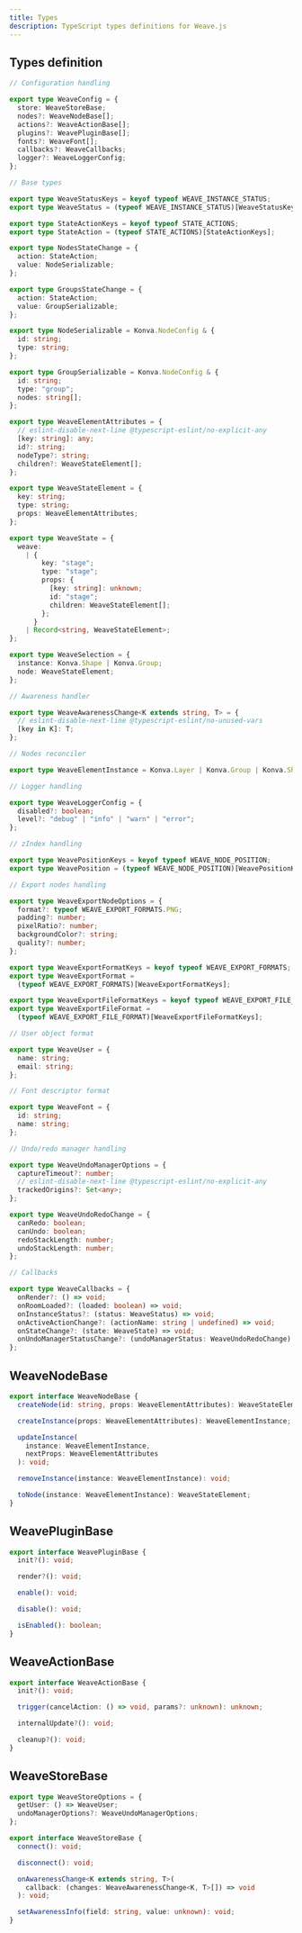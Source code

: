 ```yaml
---
title: Types
description: TypeScript types definitions for Weave.js
---
```


## Types definition

```ts
// Configuration handling

export type WeaveConfig = {
  store: WeaveStoreBase;
  nodes?: WeaveNodeBase[];
  actions?: WeaveActionBase[];
  plugins?: WeavePluginBase[];
  fonts?: WeaveFont[];
  callbacks?: WeaveCallbacks;
  logger?: WeaveLoggerConfig;
};

// Base types

export type WeaveStatusKeys = keyof typeof WEAVE_INSTANCE_STATUS;
export type WeaveStatus = (typeof WEAVE_INSTANCE_STATUS)[WeaveStatusKeys];

export type StateActionKeys = keyof typeof STATE_ACTIONS;
export type StateAction = (typeof STATE_ACTIONS)[StateActionKeys];

export type NodesStateChange = {
  action: StateAction;
  value: NodeSerializable;
};

export type GroupsStateChange = {
  action: StateAction;
  value: GroupSerializable;
};

export type NodeSerializable = Konva.NodeConfig & {
  id: string;
  type: string;
};

export type GroupSerializable = Konva.NodeConfig & {
  id: string;
  type: "group";
  nodes: string[];
};

export type WeaveElementAttributes = {
  // eslint-disable-next-line @typescript-eslint/no-explicit-any
  [key: string]: any;
  id?: string;
  nodeType?: string;
  children?: WeaveStateElement[];
};

export type WeaveStateElement = {
  key: string;
  type: string;
  props: WeaveElementAttributes;
};

export type WeaveState = {
  weave:
    | {
        key: "stage";
        type: "stage";
        props: {
          [key: string]: unknown;
          id: "stage";
          children: WeaveStateElement[];
        };
      }
    | Record<string, WeaveStateElement>;
};

export type WeaveSelection = {
  instance: Konva.Shape | Konva.Group;
  node: WeaveStateElement;
};

// Awareness handler

export type WeaveAwarenessChange<K extends string, T> = {
  // eslint-disable-next-line @typescript-eslint/no-unused-vars
  [key in K]: T;
};

// Nodes reconciler

export type WeaveElementInstance = Konva.Layer | Konva.Group | Konva.Shape;

// Logger handling

export type WeaveLoggerConfig = {
  disabled?: boolean;
  level?: "debug" | "info" | "warn" | "error";
};

// zIndex handling

export type WeavePositionKeys = keyof typeof WEAVE_NODE_POSITION;
export type WeavePosition = (typeof WEAVE_NODE_POSITION)[WeavePositionKeys];

// Export nodes handling

export type WeaveExportNodeOptions = {
  format?: typeof WEAVE_EXPORT_FORMATS.PNG;
  padding?: number;
  pixelRatio?: number;
  backgroundColor?: string;
  quality?: number;
};

export type WeaveExportFormatKeys = keyof typeof WEAVE_EXPORT_FORMATS;
export type WeaveExportFormat =
  (typeof WEAVE_EXPORT_FORMATS)[WeaveExportFormatKeys];

export type WeaveExportFileFormatKeys = keyof typeof WEAVE_EXPORT_FILE_FORMAT;
export type WeaveExportFileFormat =
  (typeof WEAVE_EXPORT_FILE_FORMAT)[WeaveExportFileFormatKeys];

// User object format

export type WeaveUser = {
  name: string;
  email: string;
};

// Font descriptor format

export type WeaveFont = {
  id: string;
  name: string;
};

// Undo/redo manager handling

export type WeaveUndoManagerOptions = {
  captureTimeout?: number;
  // eslint-disable-next-line @typescript-eslint/no-explicit-any
  trackedOrigins?: Set<any>;
};

export type WeaveUndoRedoChange = {
  canRedo: boolean;
  canUndo: boolean;
  redoStackLength: number;
  undoStackLength: number;
};

// Callbacks

export type WeaveCallbacks = {
  onRender?: () => void;
  onRoomLoaded?: (loaded: boolean) => void;
  onInstanceStatus?: (status: WeaveStatus) => void;
  onActiveActionChange?: (actionName: string | undefined) => void;
  onStateChange?: (state: WeaveState) => void;
  onUndoManagerStatusChange?: (undoManagerStatus: WeaveUndoRedoChange) => void;
};
```

## WeaveNodeBase

```ts
export interface WeaveNodeBase {
  createNode(id: string, props: WeaveElementAttributes): WeaveStateElement;

  createInstance(props: WeaveElementAttributes): WeaveElementInstance;

  updateInstance(
    instance: WeaveElementInstance,
    nextProps: WeaveElementAttributes
  ): void;

  removeInstance(instance: WeaveElementInstance): void;

  toNode(instance: WeaveElementInstance): WeaveStateElement;
}
```

## WeavePluginBase

```ts
export interface WeavePluginBase {
  init?(): void;

  render?(): void;

  enable(): void;

  disable(): void;

  isEnabled(): boolean;
}
```

## WeaveActionBase

```ts
export interface WeaveActionBase {
  init?(): void;

  trigger(cancelAction: () => void, params?: unknown): unknown;

  internalUpdate?(): void;

  cleanup?(): void;
}
```

## WeaveStoreBase

```ts
export type WeaveStoreOptions = {
  getUser: () => WeaveUser;
  undoManagerOptions?: WeaveUndoManagerOptions;
};

export interface WeaveStoreBase {
  connect(): void;

  disconnect(): void;

  onAwarenessChange<K extends string, T>(
    callback: (changes: WeaveAwarenessChange<K, T>[]) => void
  ): void;

  setAwarenessInfo(field: string, value: unknown): void;
}
```
